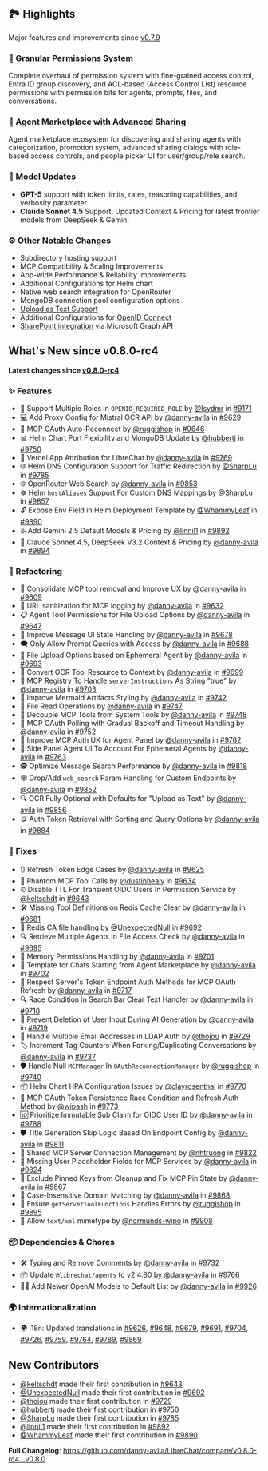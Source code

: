 ## 🏞️ Highlights

Major features and improvements since [v0.7.9](https://www.librechat.ai/changelog/v0.7.9)

### 🔐 Granular Permissions System
Complete overhaul of permission system with fine-grained access control, Entra ID group discovery, and ACL-based (Access Control List) resource permissions with permission bits for agents, prompts, files, and conversations.

### 🏪 Agent Marketplace with Advanced Sharing
Agent marketplace ecosystem for discovering and sharing agents with categorization, promotion system, advanced sharing dialogs with role-based access controls, and people picker UI for user/group/role search.

### 🤖 Model Updates
- **GPT-5** support with token limits, rates, reasoning capabilities, and verbosity parameter
- **Claude Sonnet 4.5** Support, Updated Context & Pricing for latest frontier models from DeepSeek & Gemini

### ⚙️ Other Notable Changes
- Subdirectory hosting support
- MCP Compatibility & Scaling Improvements
- App-wide Performance & Reliability Improvements
- Additional Configurations for Helm chart
- Native web search integration for OpenRouter
- MongoDB connection pool configuration options
- [Upload as Text Support](https://www.librechat.ai/docs/features/upload_as_text)
- Additional Configurations for [OpenID Connect](https://www.librechat.ai/docs/configuration/authentication/OAuth2-OIDC)
- [SharePoint integration](https://www.librechat.ai/docs/configuration/sharepoint) via Microsoft Graph API

## What's New since v0.8.0-rc4

**Latest changes since [v0.8.0-rc4](https://www.librechat.ai/changelog/v0.8.0-rc4)**

### ✨ Features

* 🔐 Support Multiple Roles in `OPENID_REQUIRED_ROLE` by [@Isydmr](https://github.com/Isydmr) in [#9171](https://github.com/danny-avila/LibreChat/pull/9171)
* 💻 Add Proxy Config for Mistral OCR API by [@danny-avila](https://github.com/danny-avila) in [#9629](https://github.com/danny-avila/LibreChat/pull/9629)
* 💫 MCP OAuth Auto-Reconnect by [@ruggishop](https://github.com/ruggishop) in [#9646](https://github.com/danny-avila/LibreChat/pull/9646)
* 📊 Helm Chart Port Flexibility and MongoDB Update by [@hubbertj](https://github.com/hubbertj) in [#9750](https://github.com/danny-avila/LibreChat/pull/9750)
* 🔼 Vercel App Attribution for LibreChat by [@danny-avila](https://github.com/danny-avila) in [#9769](https://github.com/danny-avila/LibreChat/pull/9769)
* 🌐 Helm DNS Configuration Support for Traffic Redirection by [@SharpLu](https://github.com/SharpLu) in [#9785](https://github.com/danny-avila/LibreChat/pull/9785)
* 🌐 OpenRouter Web Search by [@danny-avila](https://github.com/danny-avila) in [#9853](https://github.com/danny-avila/LibreChat/pull/9853)
* ☸️ Helm `hostAliases` Support For Custom DNS Mappings by [@SharpLu](https://github.com/SharpLu) in [#9857](https://github.com/danny-avila/LibreChat/pull/9857)
* 🔓 Expose Env Field in Helm Deployment Template by [@WhammyLeaf](https://github.com/WhammyLeaf) in [#9890](https://github.com/danny-avila/LibreChat/pull/9890)
* ❇️ Add Gemini 2.5 Default Models & Pricing by [@linnil1](https://github.com/linnil1) in [#9892](https://github.com/danny-avila/LibreChat/pull/9892)
* 🤖 Claude Sonnet 4.5, DeepSeek V3.2 Context & Pricing by [@danny-avila](https://github.com/danny-avila) in [#9894](https://github.com/danny-avila/LibreChat/pull/9894)

### 🔧 Refactoring

* 🔧 Consolidate MCP tool removal and Improve UX by [@danny-avila](https://github.com/danny-avila) in [#9609](https://github.com/danny-avila/LibreChat/pull/9609)
* 🔗 URL sanitization for MCP logging by [@danny-avila](https://github.com/danny-avila) in [#9632](https://github.com/danny-avila/LibreChat/pull/9632)
* 📋 Agent Tool Permissions for File Upload Options by [@danny-avila](https://github.com/danny-avila) in [#9647](https://github.com/danny-avila/LibreChat/pull/9647)
* 🎋 Improve Message UI State Handling by [@danny-avila](https://github.com/danny-avila) in [#9678](https://github.com/danny-avila/LibreChat/pull/9678)
* 🗨️ Only Allow Prompt Queries with Access by [@danny-avila](https://github.com/danny-avila) in [#9688](https://github.com/danny-avila/LibreChat/pull/9688)
* 🧩 File Upload Options based on Ephemeral Agent by [@danny-avila](https://github.com/danny-avila) in [#9693](https://github.com/danny-avila/LibreChat/pull/9693)
* 🔄 Convert OCR Tool Resource to Context by [@danny-avila](https://github.com/danny-avila) in [#9699](https://github.com/danny-avila/LibreChat/pull/9699)
* 🎯 MCP Registry To Handle `serverInstructions` As String "true" by [@danny-avila](https://github.com/danny-avila) in [#9703](https://github.com/danny-avila/LibreChat/pull/9703)
* 🎨 Improve Mermaid Artifacts Styling by [@danny-avila](https://github.com/danny-avila) in [#9742](https://github.com/danny-avila/LibreChat/pull/9742)
* 📂 File Read Operations by [@danny-avila](https://github.com/danny-avila) in [#9747](https://github.com/danny-avila/LibreChat/pull/9747)
* 🧰 Decouple MCP Tools from System Tools by [@danny-avila](https://github.com/danny-avila) in [#9748](https://github.com/danny-avila/LibreChat/pull/9748)
* 🔄 MCP OAuth Polling with Gradual Backoff and Timeout Handling by [@danny-avila](https://github.com/danny-avila) in [#9752](https://github.com/danny-avila/LibreChat/pull/9752)
* 🔐 Improve MCP Auth UX for Agent Panel by [@danny-avila](https://github.com/danny-avila) in [#9762](https://github.com/danny-avila/LibreChat/pull/9762)
* 🤖 Side Panel Agent UI To Account For Ephemeral Agents by [@danny-avila](https://github.com/danny-avila) in [#9763](https://github.com/danny-avila/LibreChat/pull/9763)
* 🕵️ Optimize Message Search Performance by [@danny-avila](https://github.com/danny-avila) in [#9818](https://github.com/danny-avila/LibreChat/pull/9818)
* 🕸️ Drop/Add `web_search` Param Handling for Custom Endpoints by [@danny-avila](https://github.com/danny-avila) in [#9852](https://github.com/danny-avila/LibreChat/pull/9852)
* 🔍 OCR Fully Optional with Defaults for "Upload as Text" by [@danny-avila](https://github.com/danny-avila) in [#9856](https://github.com/danny-avila/LibreChat/pull/9856)
* 🪙 Auth Token Retrieval with Sorting and Query Options by [@danny-avila](https://github.com/danny-avila) in [#9884](https://github.com/danny-avila/LibreChat/pull/9884)


### 🐛 Fixes

* 🔃 Refresh Token Edge Cases by [@danny-avila](https://github.com/danny-avila) in [#9625](https://github.com/danny-avila/LibreChat/pull/9625)
* 👻 Phantom MCP Tool Calls by [@dustinhealy](https://github.com/dustinhealy) in [#9634](https://github.com/danny-avila/LibreChat/pull/9634)
* ⏰ Disable TTL For Transient OIDC Users In Permission Service by [@keltschdt](https://github.com/keltschdt) in [#9643](https://github.com/danny-avila/LibreChat/pull/9643)
* 🛠️ Missing Tool Definitions on Redis Cache Clear by [@danny-avila](https://github.com/danny-avila) in [#9681](https://github.com/danny-avila/LibreChat/pull/9681)
* 🚨 Redis CA file handling by [@UnexpectedNull](https://github.com/UnexpectedNull) in [#9692](https://github.com/danny-avila/LibreChat/pull/9692)
* 🔍 Retrieve Multiple Agents In File Access Check by [@danny-avila](https://github.com/danny-avila) in [#9695](https://github.com/danny-avila/LibreChat/pull/9695)
* 💽 Memory Permissions Handling by [@danny-avila](https://github.com/danny-avila) in [#9701](https://github.com/danny-avila/LibreChat/pull/9701)
* 🏪 Template for Chats Starting from Agent Marketplace by [@danny-avila](https://github.com/danny-avila) in [#9702](https://github.com/danny-avila/LibreChat/pull/9702)
* 🔐 Respect Server's Token Endpoint Auth Methods for MCP OAuth Refresh by [@danny-avila](https://github.com/danny-avila) in [#9717](https://github.com/danny-avila/LibreChat/pull/9717)
* 🔍 Race Condition in Search Bar Clear Text Handler by [@danny-avila](https://github.com/danny-avila) in [#9718](https://github.com/danny-avila/LibreChat/pull/9718)
* 📝 Prevent Deletion of User Input During AI Generation by [@danny-avila](https://github.com/danny-avila) in [#9719](https://github.com/danny-avila/LibreChat/pull/9719)
* 🔐 Handle Multiple Email Addresses in LDAP Auth by [@thojou](https://github.com/thojou) in [#9729](https://github.com/danny-avila/LibreChat/pull/9729)
* 🏷️ Increment Tag Counters When Forking/Duplicating Conversations by [@danny-avila](https://github.com/danny-avila) in [#9737](https://github.com/danny-avila/LibreChat/pull/9737)
* 🛡️ Handle Null `MCPManager` In `OAuthReconnectionManager` by [@ruggishop](https://github.com/ruggishop) in [#9740](https://github.com/danny-avila/LibreChat/pull/9740)
* 📦 Helm Chart HPA Configuration Issues by [@clayrosenthal](https://github.com/clayrosenthal) in [#9770](https://github.com/danny-avila/LibreChat/pull/9770)
* 🔐 MCP OAuth Token Persistence Race Condition and Refresh Auth Method by [@wipash](https://github.com/wipash) in [#9773](https://github.com/danny-avila/LibreChat/pull/9773)
* 🆔 Prioritize Immutable Sub Claim for OIDC User ID by [@danny-avila](https://github.com/danny-avila) in [#9788](https://github.com/danny-avila/LibreChat/pull/9788)
* 🛡️ Title Generation Skip Logic Based On Endpoint Config by [@danny-avila](https://github.com/danny-avila) in [#9811](https://github.com/danny-avila/LibreChat/pull/9811)
* 🔌 Shared MCP Server Connection Management by [@nhtruong](https://github.com/nhtruong) in [#9822](https://github.com/danny-avila/LibreChat/pull/9822)
* 👤 Missing User Placeholder Fields for MCP Services by [@danny-avila](https://github.com/danny-avila) in [#9824](https://github.com/danny-avila/LibreChat/pull/9824)
* 📌 Exclude Pinned Keys from Cleanup and Fix MCP Pin State by [@danny-avila](https://github.com/danny-avila) in [#9867](https://github.com/danny-avila/LibreChat/pull/9867)
* 📧 Case-Insensitive Domain Matching by [@danny-avila](https://github.com/danny-avila) in [#9868](https://github.com/danny-avila/LibreChat/pull/9868)
* 🔧 Ensure `getServerToolFunctions` Handles Errors by [@ruggishop](https://github.com/ruggishop) in [#9895](https://github.com/danny-avila/LibreChat/pull/9895)
* 📂 Allow `text/xml` mimetype by [@normunds-wipo](https://github.com/normunds-wipo) in [#9908](https://github.com/danny-avila/LibreChat/pull/9908)

### 📦 Dependencies & Chores

* 🛠️ Typing and Remove Comments by [@danny-avila](https://github.com/danny-avila) in [#9732](https://github.com/danny-avila/LibreChat/pull/9732)
* 📦 Update `@librechat/agents` to v2.4.80 by [@danny-avila](https://github.com/danny-avila) in [#9766](https://github.com/danny-avila/LibreChat/pull/9766)
* 👨‍🚀 Add Newer OpenAI Models to Default List by [@danny-avila](https://github.com/danny-avila) in [#9926](https://github.com/danny-avila/LibreChat/pull/9926)


### 🌍 Internationalization

* 🌍 i18n: Updated translations in [#9626](https://github.com/danny-avila/LibreChat/pull/9626), [#9648](https://github.com/danny-avila/LibreChat/pull/9648), [#9679](https://github.com/danny-avila/LibreChat/pull/9679), [#9691](https://github.com/danny-avila/LibreChat/pull/9691), [#9704](https://github.com/danny-avila/LibreChat/pull/9704), [#9726](https://github.com/danny-avila/LibreChat/pull/9726), [#9759](https://github.com/danny-avila/LibreChat/pull/9759), [#9764](https://github.com/danny-avila/LibreChat/pull/9764), [#9789](https://github.com/danny-avila/LibreChat/pull/9789), [#9869](https://github.com/danny-avila/LibreChat/pull/9869)

## New Contributors
* [@keltschdt](https://github.com/keltschdt) made their first contribution in [#9643](https://github.com/danny-avila/LibreChat/pull/9643)
* [@UnexpectedNull](https://github.com/UnexpectedNull) made their first contribution in [#9692](https://github.com/danny-avila/LibreChat/pull/9692)
* [@thojou](https://github.com/thojou) made their first contribution in [#9729](https://github.com/danny-avila/LibreChat/pull/9729)
* [@hubbertj](https://github.com/hubbertj) made their first contribution in [#9750](https://github.com/danny-avila/LibreChat/pull/9750)
* [@SharpLu](https://github.com/SharpLu) made their first contribution in [#9785](https://github.com/danny-avila/LibreChat/pull/9785)
* [@linnil1](https://github.com/linnil1) made their first contribution in [#9892](https://github.com/danny-avila/LibreChat/pull/9892)
* [@WhammyLeaf](https://github.com/WhammyLeaf) made their first contribution in [#9890](https://github.com/danny-avila/LibreChat/pull/9890)

**Full Changelog**: https://github.com/danny-avila/LibreChat/compare/v0.8.0-rc4...v0.8.0
